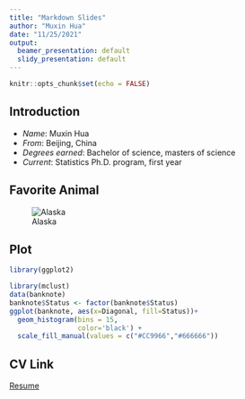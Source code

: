 ```yaml
---
title: "Markdown Slides"
author: "Muxin Hua"
date: "11/25/2021"
output:
  beamer_presentation: default
  slidy_presentation: default
---
```


```r
knitr::opts_chunk$set(echo = FALSE)
```

## Introduction

-   *Name*: Muxin Hua
-   *From*: Beijing, China
-   *Degrees earned*: Bachelor of science, masters of science
-   *Current*: Statistics Ph.D. program, first year

## Favorite Animal
![Alaska](buer2.jpg)

## Plot

```r
library(ggplot2)

library(mclust) 
data(banknote)
banknote$Status <- factor(banknote$Status)
ggplot(banknote, aes(x=Diagonal, fill=Status))+
  geom_histogram(bins = 15,
                 color='black') +
  scale_fill_manual(values = c("#CC9966","#666666"))
```

## CV Link
[Resume](https://github.com/stat850-unl/11-presentation-Hiiiua/blob/master/resume.pdf)

